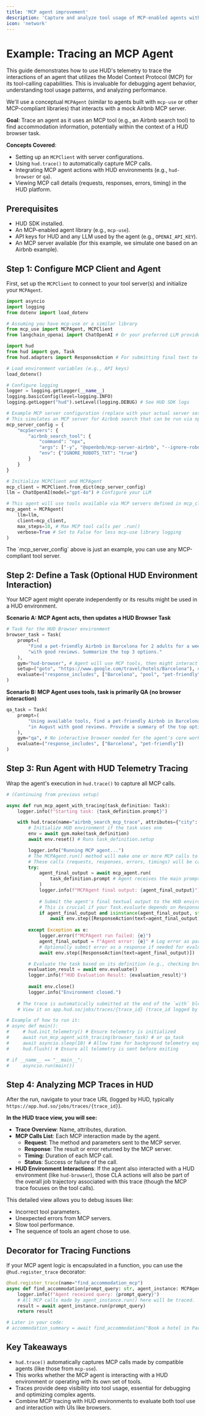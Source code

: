 ```yaml
---
title: 'MCP agent improvement'
description: 'Capture and analyze tool usage of MCP-enabled agents with HUD Telemetry.'
icon: 'network'
--- 
```


# Example: Tracing an MCP Agent

This guide demonstrates how to use HUD's telemetry to trace the interactions of an agent that utilizes the Model Context Protocol (MCP) for its tool-calling capabilities. This is invaluable for debugging agent behavior, understanding tool usage patterns, and analyzing performance.

We'll use a conceptual `MCPAgent` (similar to agents built with `mcp-use` or other MCP-compliant libraries) that interacts with a mock Airbnb MCP server.

**Goal**: Trace an agent as it uses an MCP tool (e.g., an Airbnb search tool) to find accommodation information, potentially within the context of a HUD browser task.

**Concepts Covered**:
- Setting up an `MCPClient` with server configurations.
- Using `hud.trace()` to automatically capture MCP calls.
- Integrating MCP agent actions with HUD environments (e.g., `hud-browser` or `qa`).
- Viewing MCP call details (requests, responses, errors, timing) in the HUD platform.

## Prerequisites

- HUD SDK installed.
- An MCP-enabled agent library (e.g., `mcp-use`).
- API keys for HUD and any LLM used by the agent (e.g., `OPENAI_API_KEY`).
- An MCP server available (for this example, we simulate one based on an Airbnb example).

## Step 1: Configure MCP Client and Agent

First, set up the `MCPClient` to connect to your tool server(s) and initialize your `MCPAgent`.

```python
import asyncio
import logging
from dotenv import load_dotenv

# Assuming you have mcp-use or a similar library
from mcp_use import MCPAgent, MCPClient 
from langchain_openai import ChatOpenAI # Or your preferred LLM provider

import hud
from hud import gym, Task
from hud.adapters import ResponseAction # For submitting final text to HUD env

# Load environment variables (e.g., API keys)
load_dotenv()

# Configure logging
logger = logging.getLogger(__name__)
logging.basicConfig(level=logging.INFO)
logging.getLogger("hud").setLevel(logging.DEBUG) # See HUD SDK logs

# Example MCP server configuration (replace with your actual server setup)
# This simulates an MCP server for Airbnb search that can be run via npx.
mcp_server_config = {
    "mcpServers": {
        "airbnb_search_tool": {
            "command": "npx",
            "args": ["-y", "@openbnb/mcp-server-airbnb", "--ignore-robots-txt"], # Example package
            "env": {"IGNORE_ROBOTS_TXT": "true"} 
        }
    }
}

# Initialize MCPClient and MCPAgent
mcp_client = MCPClient.from_dict(mcp_server_config)
llm = ChatOpenAI(model="gpt-4o") # Configure your LLM

# This agent will use tools available via MCP servers defined in mcp_client
mcp_agent = MCPAgent(
    llm=llm, 
    client=mcp_client, 
    max_steps=10, # Max MCP tool calls per .run()
    verbose=True # Set to False for less mcp-use library logging
)
```

<Note>
The `mcp_server_config` above is just an example, you can use any MCP-compliant tool server.
</Note>

## Step 2: Define a Task (Optional HUD Environment Interaction)

Your MCP agent might operate independently or its results might be used in a HUD environment.

**Scenario A: MCP Agent acts, then updates a HUD Browser Task**

```python
# Task for the HUD Browser environment
browser_task = Task(
    prompt=(
        "Find a pet-friendly Airbnb in Barcelona for 2 adults for a week in August "
        "with good reviews. Summarize the top 3 options."
    ),
    gym="hud-browser", # Agent will use MCP tools, then might interact with browser
    setup=("goto", "https://www.google.com/travel/hotels/Barcelona"), # Initial browser page
    evaluate=("response_includes", ["Barcelona", "pool", "pet-friendly"]) # Check final response
)
```

**Scenario B: MCP Agent uses tools, task is primarily QA (no browser interaction)**

```python
qa_task = Task(
    prompt=(
        "Using available tools, find a pet-friendly Airbnb in Barcelona for 2 adults for a week "
        "in August with good reviews. Provide a summary of the top option."
    ),
    gym="qa", # No interactive browser needed for the agent's core work
    evaluate=("response_includes", ["Barcelona", "pet-friendly"])
)
```

## Step 3: Run Agent with HUD Telemetry Tracing

Wrap the agent's execution in `hud.trace()` to capture all MCP calls.

```python
# (Continuing from previous setup)

async def run_mcp_agent_with_tracing(task_definition: Task):
    logger.info(f"Starting task: {task_definition.prompt}")

    with hud.trace(name="airbnb_search_mcp_trace", attributes={"city": "Barcelona", "agent_type": "MCPAgent"}):
        # Initialize HUD environment if the task uses one
        env = await gym.make(task_definition)
        await env.reset() # Runs task_definition.setup

        logger.info("Running MCP agent...")
        # The MCPAgent.run() method will make one or more MCP calls to its configured servers.
        # These calls (requests, responses, errors, timings) will be captured by hud.trace.
        try:
            agent_final_output = await mcp_agent.run(
                task_definition.prompt # Agent receives the main prompt
            )
            logger.info(f"MCPAgent final output: {agent_final_output}")
            
            # Submit the agent's final textual output to the HUD environment for evaluation
            # This is crucial if your Task.evaluate depends on ResponseAction
            if agent_final_output and isinstance(agent_final_output, str):
                await env.step([ResponseAction(text=agent_final_output)])
            
        except Exception as e:
            logger.error(f"MCPAgent run failed: {e}")
            agent_final_output = f"Agent error: {e}" # Log error as part of the output
            # Optionally submit error as a response if needed for evaluation logic
            await env.step([ResponseAction(text=agent_final_output)])

        # Evaluate the task based on its definition (e.g., checking browser state or agent_final_output)
        evaluation_result = await env.evaluate()
        logger.info(f"HUD Evaluation Result: {evaluation_result}")
        
        await env.close()
        logger.info("Environment closed.")
        
    # The trace is automatically submitted at the end of the `with` block.
    # View it on app.hud.so/jobs/traces/{trace_id} (trace_id logged by HUD)

# Example of how to run it:
# async def main():
#     # hud.init_telemetry() # Ensure telemetry is initialized
#     await run_mcp_agent_with_tracing(browser_task) # or qa_task
#     await asyncio.sleep(10) # Allow time for background telemetry export
#     hud.flush() # Ensure all telemetry is sent before exiting

# if __name__ == "__main__":
#     asyncio.run(main())
```

## Step 4: Analyzing MCP Traces in HUD

After the run, navigate to your trace URL (logged by HUD, typically `https://app.hud.so/jobs/traces/{trace_id}`).

**In the HUD trace view, you will see:**
- **Trace Overview**: Name, attributes, duration.
- **MCP Calls List**: Each MCP interaction made by the agent.
    - **Request**: The method and parameters sent to the MCP server.
    - **Response**: The result or error returned by the MCP server.
    - **Timing**: Duration of each MCP call.
    - **Status**: Success or failure of the call.
- **HUD Environment Interactions**: If the agent also interacted with a HUD environment (like `hud-browser`), those CLA actions will also be part of the overall job trajectory associated with this trace (though the MCP trace focuses on the tool calls).

This detailed view allows you to debug issues like:
- Incorrect tool parameters.
- Unexpected errors from MCP servers.
- Slow tool performance.
- The sequence of tools an agent chose to use.

## Decorator for Tracing Functions

If your MCP agent logic is encapsulated in a function, you can use the `@hud.register_trace` decorator:

```python
@hud.register_trace(name="find_accommodation_mcp")
async def find_accommodation(prompt_query: str, agent_instance: MCPAgent):
    logger.info(f"Agent received query: {prompt_query}")
    # All MCP calls made by agent_instance.run() here will be traced.
    result = await agent_instance.run(prompt_query)
    return result

# Later in your code:
# accommodation_summary = await find_accommodation("Book a hotel in Paris", mcp_agent)
```

## Key Takeaways

- `hud.trace()` automatically captures MCP calls made by compatible agents (like those from `mcp-use`).
- This works whether the MCP agent is interacting with a HUD environment or operating with its own set of tools.
- Traces provide deep visibility into tool usage, essential for debugging and optimizing complex agents.
- Combine MCP tracing with HUD environments to evaluate both tool use and interaction with UIs like browsers. 